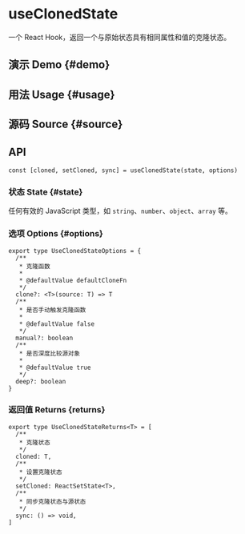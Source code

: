 # useClonedState


<HooksType category={frontmatter.category} />

一个 React Hook，返回一个与原始状态具有相同属性和值的克隆状态。

## 演示 Demo \{#demo}


<App />

## 用法 Usage \{#usage}



## 源码 Source \{#source}


<Source />

## API

```tsx
const [cloned, setCloned, sync] = useClonedState(state, options)
```

### 状态 State \{#state}

任何有效的 JavaScript 类型，如 `string`、`number`、`object`、`array` 等。

### 选项 Options \{#options}

```tsx
export type UseClonedStateOptions = {
  /**
   * 克隆函数
   *
   * @defaultValue defaultCloneFn
   */
  clone?: <T>(source: T) => T
  /**
   * 是否手动触发克隆函数
   *
   * @defaultValue false
   */
  manual?: boolean
  /**
   * 是否深度比较源对象
   *
   * @defaultValue true
   */
  deep?: boolean
}
```

### 返回值 Returns \{returns}

```tsx
export type UseClonedStateReturns<T> = [
  /**
   * 克隆状态
   */
  cloned: T,
  /**
   * 设置克隆状态
   */
  setCloned: ReactSetState<T>,
  /**
   * 同步克隆状态与源状态
   */
  sync: () => void,
]
```
